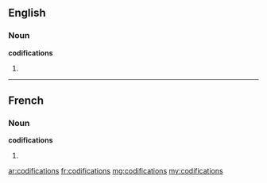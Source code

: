 ==English==

===Noun===
'''codifications'''

# {{plural of|codification}}

----

==French==

===Noun===
'''codifications''' {{f|p}}

# {{plural of|codification|lang=fr}}

[[ar:codifications]]
[[fr:codifications]]
[[mg:codifications]]
[[my:codifications]]